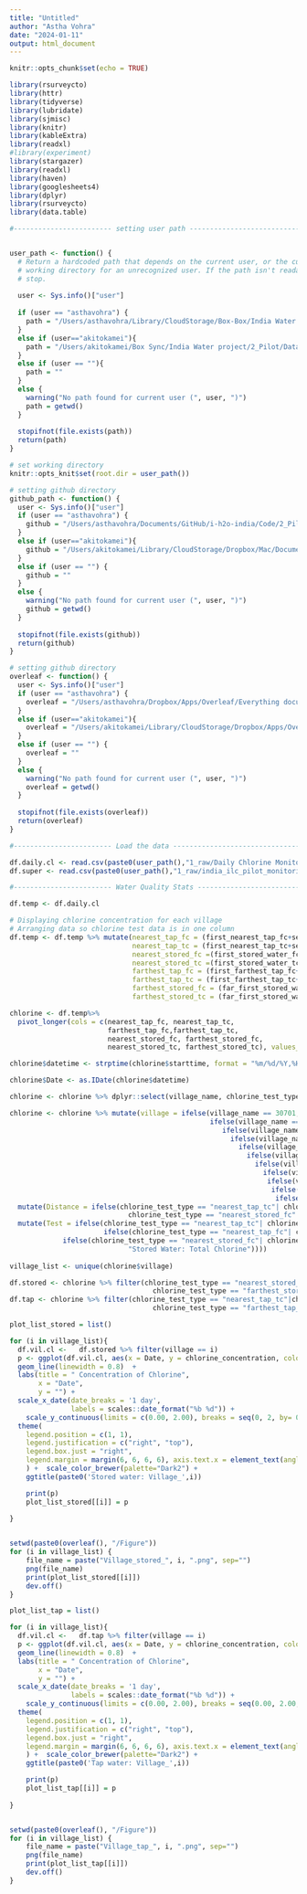 ```yaml
---
title: "Untitled"
author: "Astha Vohra"
date: "2024-01-11"
output: html_document
---
```


```r
knitr::opts_chunk$set(echo = TRUE)
```

```r

library(rsurveycto)
library(httr)
library(tidyverse)
library(lubridate)
library(sjmisc)
library(knitr)
library(kableExtra)
library(readxl)
#library(experiment)
library(stargazer)
library(readxl)
library(haven)
library(googlesheets4)
library(dplyr)
library(rsurveycto)
library(data.table)

```

```r
#------------------------ setting user path ----------------------------------------#


user_path <- function() {
  # Return a hardcoded path that depends on the current user, or the current 
  # working directory for an unrecognized user. If the path isn't readable,
  # stop.
  
  user <- Sys.info()["user"]
  
  if (user == "asthavohra") { 
    path = "/Users/asthavohra/Library/CloudStorage/Box-Box/India Water project/2_Pilot/Data/"
  } 
  else if (user=="akitokamei"){
    path = "/Users/akitokamei/Box Sync/India Water project/2_Pilot/Data/"
  } 
  else if (user == ""){
    path = ""
  } 
  else {
    warning("No path found for current user (", user, ")")
    path = getwd()
  }
  
  stopifnot(file.exists(path))
  return(path)
}

# set working directory
knitr::opts_knit$set(root.dir = user_path())

# setting github directory
github_path <- function() {
  user <- Sys.info()["user"]
  if (user == "asthavohra") {
    github = "/Users/asthavohra/Documents/GitHub/i-h2o-india/Code/2_Pilot/0_pilot logistics/"
  } 
  else if (user=="akitokamei"){
    github = "/Users/akitokamei/Library/CloudStorage/Dropbox/Mac/Documents/GitHub/i-h2o-india/Code/2_Pilot/0_pilot logistics/"
  } 
  else if (user == "") {
    github = ""
  } 
  else {
    warning("No path found for current user (", user, ")")
    github = getwd()
  }
  
  stopifnot(file.exists(github))
  return(github)
}

# setting github directory
overleaf <- function() {
  user <- Sys.info()["user"]
  if (user == "asthavohra") {
    overleaf = "/Users/asthavohra/Dropbox/Apps/Overleaf/Everything document -ILC/"
  } 
  else if (user=="akitokamei"){
    overleaf = "/Users/akitokamei/Library/CloudStorage/Dropbox/Apps/Overleaf/Everything document -ILC/"
  } 
  else if (user == "") {
    overleaf = ""
  } 
  else {
    warning("No path found for current user (", user, ")")
    overleaf = getwd()
  }
  
  stopifnot(file.exists(overleaf))
  return(overleaf)
}

```

```r
#------------------------ Load the data ----------------------------------------#

df.daily.cl <- read.csv(paste0(user_path(),"1_raw/Daily Chlorine Monitoring Form_WIDE.csv"))
df.super <- read.csv(paste0(user_path(),"1_raw/india_ilc_pilot_monitoring_WIDE.csv"))

```

```r
#------------------------ Water Quality Stats ----------------------------------------#

df.temp <- df.daily.cl

# Displaying chlorine concentration for each village
# Arranging data so chlorine test data is in one column
df.temp <- df.temp %>% mutate(nearest_tap_fc = (first_nearest_tap_fc+second_nearest_tap_fc)/2, 
                              nearest_tap_tc = (first_nearest_tap_tc+second_nearest_tap_tc)/2,
                              nearest_stored_fc =(first_stored_water_fc+ second_stored_water_fc)/2,
                              nearest_stored_tc =(first_stored_water_tc+ second_stored_water_tc)/2,
                              farthest_tap_fc = (first_farthest_tap_fc+second_farthest_tap_fc)/2,
                              farthest_tap_tc = (first_farthest_tap_tc+second_farthest_tap_tc)/2,
                              farthest_stored_fc = (far_first_stored_water_fc+far_second_stored_water_fc)/2,
                              farthest_stored_tc = (far_first_stored_water_tc+far_second_stored_water_tc)/2) 

chlorine <- df.temp%>%
  pivot_longer(cols = c(nearest_tap_fc, nearest_tap_tc, 
                        farthest_tap_fc,farthest_tap_tc, 
                        nearest_stored_fc, farthest_stored_fc, 
                        nearest_stored_tc, farthest_stored_tc), values_to = "chlorine_concentration", names_to = "chlorine_test_type")

chlorine$datetime <- strptime(chlorine$starttime, format = "%m/%d/%Y,%H:%M:%S")

chlorine$Date <- as.IDate(chlorine$datetime) 

chlorine <- chlorine %>% dplyr::select(village_name, chlorine_test_type, chlorine_concentration, Date )

chlorine <- chlorine %>% mutate(village = ifelse(village_name == 30701, "Gopi Kankubadi", 
                                                 ifelse(village_name == 50401, "Birnarayanpur", 
                                                    ifelse(village_name == 50501,"Nathma", 
                                                      ifelse(village_name == 30301,"Tandipur",
                                                        ifelse(village_name == 20101, "Badabangi", 
                                                          ifelse(village_name == 40201, "Bichikote", 
                                                            ifelse(village_name == 10101, "Asada", 
                                                              ifelse(village_name == 30202, "BK Padar", 
                                                               ifelse(village_name == 30602, "Mukundpur",
                                                                ifelse(village_name == 40101, "Karnapadu",
                                                                 ifelse(village_name == 40401, "Naira",NA)))))))))))) %>%
  mutate(Distance = ifelse(chlorine_test_type == "nearest_tap_tc"| chlorine_test_type == "nearest_stored_tc"|
                             chlorine_test_type == "nearest_stored_fc"|chlorine_test_type == "nearest_tap_fc", "Nearest", "Farthest")) %>%
  mutate(Test = ifelse(chlorine_test_type == "nearest_tap_tc"| chlorine_test_type == "farthest_tap_tc", "Tap Water: Total Chlorine", 
                       ifelse(chlorine_test_type == "nearest_tap_fc"| chlorine_test_type == "farthest_tap_fc", "Tap Water: Free Chlorine", 
             ifelse(chlorine_test_type == "nearest_stored_fc"| chlorine_test_type == "farthest_stored_fc", "Stored Water: Free Chlorine", 
                             "Stored Water: Total Chlorine")))) 
  
village_list <- unique(chlorine$village) 

df.stored <- chlorine %>% filter(chlorine_test_type == "nearest_stored_tc"|chlorine_test_type == "nearest_stored_fc"|
                                   chlorine_test_type == "farthest_stored_tc"|  chlorine_test_type == "farthest_stored_fc" )
df.tap <- chlorine %>% filter(chlorine_test_type == "nearest_tap_tc"|chlorine_test_type == "nearest_tap_fc"|
                                   chlorine_test_type == "farthest_tap_tc"|  chlorine_test_type == "farthest_tap_fc" )

plot_list_stored = list()

for (i in village_list){
  df.vil.cl <-   df.stored %>% filter(village == i)    
  p <- ggplot(df.vil.cl, aes(x = Date, y = chlorine_concentration, color=Distance, linetype = Test)) +
  geom_line(linewidth = 0.8)  + 
  labs(title = " Concentration of Chlorine",
       x = "Date",
       y = "") +  
  scale_x_date(date_breaks = '1 day', 
               labels = scales::date_format("%b %d")) + 
    scale_y_continuous(limits = c(0.00, 2.00), breaks = seq(0, 2, by= 0.1)) +
  theme(
    legend.position = c(1, 1),
    legend.justification = c("right", "top"),
    legend.box.just = "right",
    legend.margin = margin(6, 6, 6, 6), axis.text.x = element_text(angle = 90, size = 10)
    ) +  scale_color_brewer(palette="Dark2") + 
    ggtitle(paste0('Stored water: Village_',i))

    print(p)
    plot_list_stored[[i]] = p
  
}


setwd(paste0(overleaf(), "/Figure"))
for (i in village_list) {
    file_name = paste("Village_stored_", i, ".png", sep="")
    png(file_name)
    print(plot_list_stored[[i]])
    dev.off()
}

plot_list_tap = list()

for (i in village_list){
  df.vil.cl <-   df.tap %>% filter(village == i)    
  p <- ggplot(df.vil.cl, aes(x = Date, y = chlorine_concentration, color=Distance, linetype = Test)) +
  geom_line(linewidth = 0.8)  + 
  labs(title = " Concentration of Chlorine",
       x = "Date",
       y = "") +  
  scale_x_date(date_breaks = '1 day', 
               labels = scales::date_format("%b %d")) +
    scale_y_continuous(limits = c(0.00, 2.00), breaks = seq(0.00, 2.00, 0.1)) +
  theme(
    legend.position = c(1, 1),
    legend.justification = c("right", "top"),
    legend.box.just = "right",
    legend.margin = margin(6, 6, 6, 6), axis.text.x = element_text(angle = 90, size = 10)
    ) +  scale_color_brewer(palette="Dark2") + 
    ggtitle(paste0('Tap water: Village_',i))

    print(p)
    plot_list_tap[[i]] = p
  
}


setwd(paste0(overleaf(), "/Figure"))
for (i in village_list) {
    file_name = paste("Village_tap_", i, ".png", sep="")
    png(file_name)
    print(plot_list_tap[[i]])
    dev.off()
}


```

